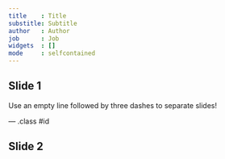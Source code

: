 ```yaml
---
title    : Title 
substitle: Subtitle
author   : Author
job      : Job
widgets  : []
mode     : selfcontained
---
```


## Slide 1

Use an empty line followed by three dashes to separate slides!

--- .class #id 

## Slide 2




